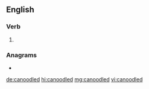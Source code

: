 ==English==

===Verb===
{{head|en|verb form}}

# {{en-past of|canoodle}}

===Anagrams===
* {{l|en|dodecanol}}

[[de:canoodled]]
[[hi:canoodled]]
[[mg:canoodled]]
[[vi:canoodled]]